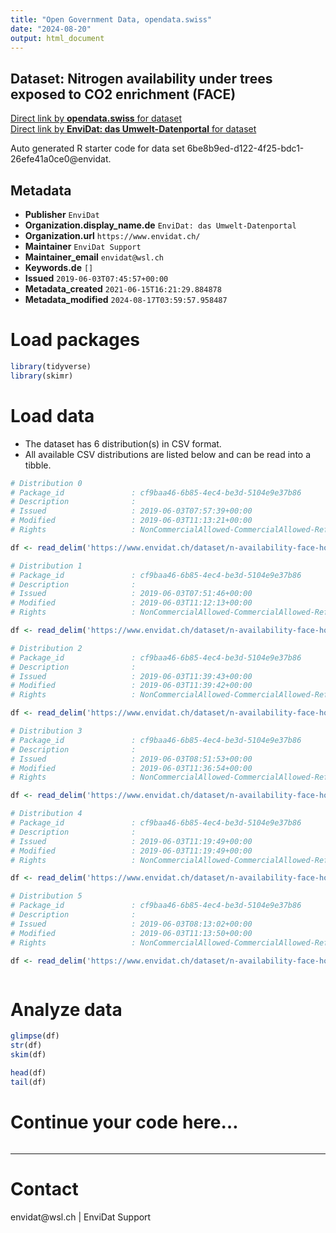```yaml
---
title: "Open Government Data, opendata.swiss"
date: "2024-08-20"
output: html_document
---
```


## Dataset: Nitrogen availability under trees exposed to CO2 enrichment (FACE)



[Direct link by **opendata.swiss** for dataset](https://opendata.swiss/de/dataset/nitrogen-availability-under-trees-exposed-to-co2-enrichment-face)<br>
[Direct link by **EnviDat: das Umwelt-Datenportal** for dataset](https://www.envidat.ch/#/metadata/n-availability-face-hofstetten)

Auto generated R starter code for data set 6be8b9ed-d122-4f25-bdc1-26efe41a0ce0@envidat.

## Metadata

- **Publisher** `EnviDat`
- **Organization.display_name.de** `EnviDat: das Umwelt-Datenportal`
- **Organization.url** `https://www.envidat.ch/`
- **Maintainer** `EnviDat Support`
- **Maintainer_email** `envidat@wsl.ch`
- **Keywords.de** `[]`
- **Issued** `2019-06-03T07:45:57+00:00`
- **Metadata_created** `2021-06-15T16:21:29.884878`
- **Metadata_modified** `2024-08-17T03:59:57.958487`


# Load packages

```r

library(tidyverse)
library(skimr)

```

# Load data

-   The dataset has 6 distribution(s) in CSV format.
-   All available CSV distributions are listed below and can be read into a tibble.

```r

# Distribution 0
# Package_id               : cf9baa46-6b85-4ec4-be3d-5104e9e37b86
# Description              : 
# Issued                   : 2019-06-03T07:57:39+00:00
# Modified                 : 2019-06-03T11:13:21+00:00
# Rights                   : NonCommercialAllowed-CommercialAllowed-ReferenceRequired

df <- read_delim('https://www.envidat.ch/dataset/n-availability-face-hofstetten/resource/3cfe06e1-c280-4b18-903a-321ceef6044a')

# Distribution 1
# Package_id               : cf9baa46-6b85-4ec4-be3d-5104e9e37b86
# Description              : 
# Issued                   : 2019-06-03T07:51:46+00:00
# Modified                 : 2019-06-03T11:12:13+00:00
# Rights                   : NonCommercialAllowed-CommercialAllowed-ReferenceRequired

df <- read_delim('https://www.envidat.ch/dataset/n-availability-face-hofstetten/resource/1e7dfaf0-d504-4bab-ae3b-8f96181b4e84')

# Distribution 2
# Package_id               : cf9baa46-6b85-4ec4-be3d-5104e9e37b86
# Description              : 
# Issued                   : 2019-06-03T11:39:43+00:00
# Modified                 : 2019-06-03T11:39:42+00:00
# Rights                   : NonCommercialAllowed-CommercialAllowed-ReferenceRequired

df <- read_delim('https://www.envidat.ch/dataset/n-availability-face-hofstetten/resource/f6a9e85f-187b-4a55-9f57-e243d14906ab')

# Distribution 3
# Package_id               : cf9baa46-6b85-4ec4-be3d-5104e9e37b86
# Description              : 
# Issued                   : 2019-06-03T08:51:53+00:00
# Modified                 : 2019-06-03T11:36:54+00:00
# Rights                   : NonCommercialAllowed-CommercialAllowed-ReferenceRequired

df <- read_delim('https://www.envidat.ch/dataset/n-availability-face-hofstetten/resource/dc99385c-0ab8-4c7f-88cd-cf53ba0aea41')

# Distribution 4
# Package_id               : cf9baa46-6b85-4ec4-be3d-5104e9e37b86
# Description              : 
# Issued                   : 2019-06-03T11:19:49+00:00
# Modified                 : 2019-06-03T11:19:49+00:00
# Rights                   : NonCommercialAllowed-CommercialAllowed-ReferenceRequired

df <- read_delim('https://www.envidat.ch/dataset/n-availability-face-hofstetten/resource/594288d3-95ff-4ad6-914e-d3e9c1d0ea42')

# Distribution 5
# Package_id               : cf9baa46-6b85-4ec4-be3d-5104e9e37b86
# Description              : 
# Issued                   : 2019-06-03T08:13:02+00:00
# Modified                 : 2019-06-03T11:13:50+00:00
# Rights                   : NonCommercialAllowed-CommercialAllowed-ReferenceRequired

df <- read_delim('https://www.envidat.ch/dataset/n-availability-face-hofstetten/resource/50749920-cf85-4140-8802-54beffcf490e')



```

# Analyze data

```r

glimpse(df)
str(df)
skim(df)

head(df)
tail(df)

```

# Continue your code here...

```r

```

------------------------------------------------------------------------

# Contact

envidat@wsl.ch | EnviDat Support
